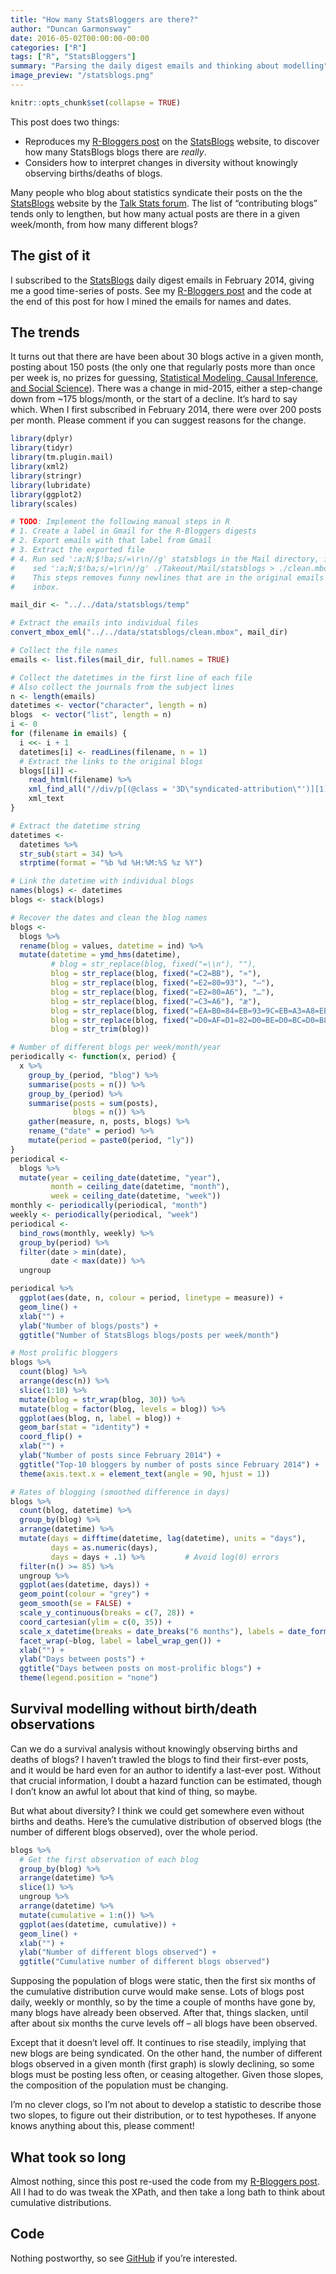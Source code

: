 ```yaml
---
title: "How many StatsBloggers are there?"
author: "Duncan Garmonsway"
date: 2016-05-02T00:00:00-00:00
categories: ["R"]
tags: ["R", "StatsBloggers"]
summary: "Parsing the daily digest emails and thinking about modelling"
image_preview: "/statsblogs.png"
---
```


```r
knitr::opts_chunk$set(collapse = TRUE)
```

This post does two things:

* Reproduces my [R-Bloggers post](/post/2016-04-18-rbloggers)  on the
  [StatsBlogs](http://www.statsblogs.com) website, to discover how many
  StatsBlogs blogs there are *really*.
* Considers how to interpret changes in diversity without knowingly observing
  births/deaths of blogs.

Many people who blog about statistics syndicate their posts on the the
[StatsBlogs](http://www.statsblogs.com) website by the [Talk Stats
forum](http://www.talkstats.com).  The list of "contributing blogs" tends only
to lengthen, but how many actual posts are there in a given week/month, from how
many different blogs?

## The gist of it

I subscribed to the [StatsBlogs](http://www.statsblogs.com/) daily digest emails
in February 2014, giving me a good time-series of posts.  See my [R-Bloggers
post](`r htmltools::HTML('{{< relref "2016-04-18-rbloggers.html" >}}')`) and the
code at the end of this post for how I mined the emails for names and dates.

## The trends

It turns out that there are have been about 30 blogs active in a given month,
posting about 150 posts (the only one that regularly posts more than once per
week is, no prizes for guessing, [Statistical Modeling, Causal Inference, and
Social Science](http://andrewgelman.com/)).  There was a change in mid-2015,
either a step-change down from ~175 blogs/month, or the start of a decline.
It's hard to say which.  When I first subscribed in February 2014, there were
over 200 posts per month.  Please comment if you can suggest reasons for the
change.

```r
library(dplyr)
library(tidyr)
library(tm.plugin.mail)
library(xml2)
library(stringr)
library(lubridate)
library(ggplot2)
library(scales)
```

```r
# TODO: Implement the following manual steps in R
# 1. Create a label in Gmail for the R-Bloggers digests
# 2. Export emails with that label from Gmail
# 3. Extract the exported file
# 4. Run sed ':a;N;$!ba;s/=\r\n//g' statsblogs in the Mail directory, i.e.
#    sed ':a;N;$!ba;s/=\r\n//g' ./Takeout/Mail/statsblogs > ./clean.mbox
#    This steps removes funny newlines that are in the original emails in my
#    inbox.

mail_dir <- "../../data/statsblogs/temp"

# Extract the emails into individual files
convert_mbox_eml("../../data/statsblogs/clean.mbox", mail_dir)

# Collect the file names
emails <- list.files(mail_dir, full.names = TRUE)

# Collect the datetimes in the first line of each file
# Also collect the journals from the subject lines
n <- length(emails)
datetimes <- vector("character", length = n)
blogs  <- vector("list", length = n)
i <- 0
for (filename in emails) {
  i <<- i + 1
  datetimes[i] <- readLines(filename, n = 1)
  # Extract the links to the original blogs
  blogs[[i]] <-
    read_html(filename) %>%
    xml_find_all("//div/p[(@class = '3D\"syndicated-attribution\"')][1]//a[1]") %>%
    xml_text
}

# Extract the datetime string
datetimes <-
  datetimes %>%
  str_sub(start = 34) %>%
  strptime(format = "%b %d %H:%M:%S %z %Y")

# Link the datetime with individual blogs
names(blogs) <- datetimes
blogs <- stack(blogs)

# Recover the dates and clean the blog names
blogs <-
  blogs %>%
  rename(blog = values, datetime = ind) %>%
  mutate(datetime = ymd_hms(datetime),
         # blog = str_replace(blog, fixed("=\\n"), ""),
         blog = str_replace(blog, fixed("=C2=BB"), "»"),
         blog = str_replace(blog, fixed("=E2=80=93"), "–"),
         blog = str_replace(blog, fixed("=E2=80=A6"), "…"),
         blog = str_replace(blog, fixed("=C3=A6"), "æ"),
         blog = str_replace(blog, fixed("=EA=B0=84=EB=93=9C=EB=A3=A8=EB=93=9C =ED=81=AC=EB=A6=AC=EC=8A=A4=ED=86=A0=ED=8C=8C"), "(간드루드 크리스토파)"),
         blog = str_replace(blog, fixed("=D0=AF=D1=82=D0=BE=D0=BC=D0=B8=D0=B7=D0=BE"), "Ятомизо"),
         blog = str_trim(blog))

# Number of different blogs per week/month/year
periodically <- function(x, period) {
  x %>%
    group_by_(period, "blog") %>%
    summarise(posts = n()) %>%
    group_by_(period) %>%
    summarise(posts = sum(posts),
              blogs = n()) %>%
    gather(measure, n, posts, blogs) %>%
    rename_("date" = period) %>%
    mutate(period = paste0(period, "ly"))
}
periodical <-
  blogs %>%
  mutate(year = ceiling_date(datetime, "year"),
         month = ceiling_date(datetime, "month"),
         week = ceiling_date(datetime, "week"))
monthly <- periodically(periodical, "month")
weekly <- periodically(periodical, "week")
periodical <-
  bind_rows(monthly, weekly) %>%
  group_by(period) %>%
  filter(date > min(date),
         date < max(date)) %>%
  ungroup
```

```r
periodical %>%
  ggplot(aes(date, n, colour = period, linetype = measure)) +
  geom_line() +
  xlab("") +
  ylab("Number of blogs/posts") +
  ggtitle("Number of StatsBlogs blogs/posts per week/month")
```

```r
# Most prolific bloggers
blogs %>%
  count(blog) %>%
  arrange(desc(n)) %>%
  slice(1:10) %>%
  mutate(blog = str_wrap(blog, 30)) %>%
  mutate(blog = factor(blog, levels = blog)) %>%
  ggplot(aes(blog, n, label = blog)) +
  geom_bar(stat = "identity") +
  coord_flip() +
  xlab("") +
  ylab("Number of posts since February 2014") +
  ggtitle("Top-10 bloggers by number of posts since February 2014") +
  theme(axis.text.x = element_text(angle = 90, hjust = 1))
```

```r
# Rates of blogging (smoothed difference in days)
blogs %>%
  count(blog, datetime) %>%
  group_by(blog) %>%
  arrange(datetime) %>%
  mutate(days = difftime(datetime, lag(datetime), units = "days"),
         days = as.numeric(days),
         days = days + .1) %>%         # Avoid log(0) errors
  filter(n() >= 85) %>%
  ungroup %>%
  ggplot(aes(datetime, days)) +
  geom_point(colour = "grey") +
  geom_smooth(se = FALSE) +
  scale_y_continuous(breaks = c(7, 28)) +
  coord_cartesian(ylim = c(0, 35)) +
  scale_x_datetime(breaks = date_breaks("6 months"), labels = date_format("%b'%y")) +
  facet_wrap(~blog, label = label_wrap_gen()) +
  xlab("") +
  ylab("Days between posts") +
  ggtitle("Days between posts on most-prolific blogs") +
  theme(legend.position = "none")
```

## Survival modelling without birth/death observations

Can we do a survival analysis without knowingly observing births and deaths of
blogs?  I haven't trawled the blogs to find their first-ever posts, and it would
be hard even for an author to identify a last-ever post.  Without that crucial
information, I doubt a hazard function can be estimated, though I don't know an
awful lot about that kind of thing, so maybe.

But what about diversity?  I think we could get somewhere even without births
and deaths.  Here's the cumulative distribution of observed blogs (the number of
different blogs observed), over the whole period.

```r
blogs %>%
  # Get the first observation of each blog
  group_by(blog) %>%
  arrange(datetime) %>%
  slice(1) %>%
  ungroup %>%
  arrange(datetime) %>%
  mutate(cumulative = 1:n()) %>%
  ggplot(aes(datetime, cumulative)) +
  geom_line() +
  xlab("") +
  ylab("Number of different blogs observed") +
  ggtitle("Cumulative number of different blogs observed")
```

Supposing the population of blogs were static, then the first six months
of the cumulative distribution curve would make sense.  Lots of blogs post daily,
weekly or monthly, so by the time a couple of months have gone by, many blogs
have already been observed.  After that, things slacken, until after about six
months the curve levels off -- all blogs have been observed.

Except that it doesn't level off.  It continues to rise steadily, implying that
new blogs are being syndicated.  On the other hand, the number of different
blogs observed in a given month (first graph) is slowly declining, so some
blogs must be posting less often, or ceasing altogether.  Given those slopes,
the composition of the population must be changing.

I'm no clever clogs, so I'm not about to develop a statistic to describe those
two slopes, to figure out their distribution, or to test hypotheses.  If anyone
knows anything about this, please comment!

## What took so long

Almost nothing, since this post re-used the code from my [R-Bloggers post](`r
htmltools::HTML('{{< relref "2016-04-18-rbloggers.html" >}}')`).  All I had to
do was tweak the XPath, and then take a long bath to think about cumulative
distributions.

## Code

Nothing postworthy, so see
[GitHub](https://github.com/nacnudus/crossprod/tree/master/content) if you're
interested.

